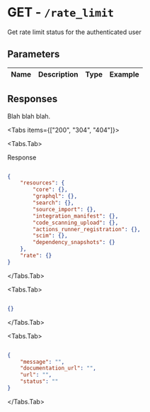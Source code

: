 
# GET - `/rate_limit`

Get rate limit status for the authenticated user

## Parameters

| Name | Description | Type | Example |
| :---- | :---- | :---- | :---- |

## Responses

Blah blah blah.

<Tabs items={["200", "304", "404"]}>

<Tabs.Tab>

Response

```json

{
    "resources": {
        "core": {},
        "graphql": {},
        "search": {},
        "source_import": {},
        "integration_manifest": {},
        "code_scanning_upload": {},
        "actions_runner_registration": {},
        "scim": {},
        "dependency_snapshots": {}
    },
    "rate": {}
}

```

</Tabs.Tab>

<Tabs.Tab>



```json

{}

```

</Tabs.Tab>

<Tabs.Tab>



```json

{
    "message": "",
    "documentation_url": "",
    "url": "",
    "status": ""
}

```

</Tabs.Tab>

</Tabs>